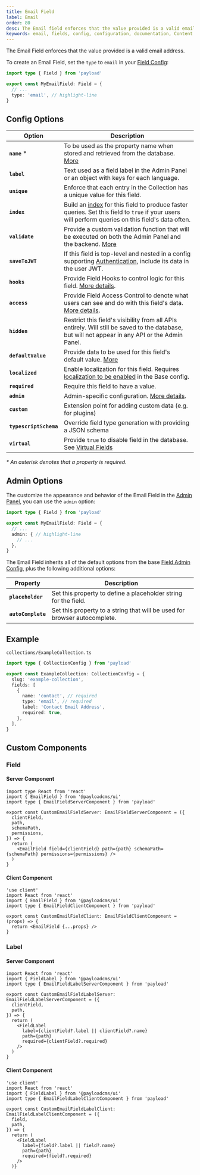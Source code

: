```yaml
---
title: Email Field
label: Email
order: 80
desc: The Email field enforces that the value provided is a valid email address. Learn how to use Email fields, see examples and options.
keywords: email, fields, config, configuration, documentation, Content Management System, cms, headless, javascript, node, react, nextjs
---
```


The Email Field enforces that the value provided is a valid email address.

<LightDarkImage
  srcLight="https://payloadcms.com/images/docs/fields/email.png"
  srcDark="https://payloadcms.com/images/docs/fields/email-dark.png"
  alt="Shows an Email field in the Payload Admin Panel"
  caption="Admin Panel screenshot of an Email field"
/>

To create an Email Field, set the `type` to `email` in your [Field Config](./overview):

```ts
import type { Field } from 'payload'

export const MyEmailField: Field = {
  // ...
  type: 'email', // highlight-line
}
```

## Config Options

| Option                 | Description                                                                                                                                                                 |
| ---------------------- | --------------------------------------------------------------------------------------------------------------------------------------------------------------------------- |
| **`name`** *          | To be used as the property name when stored and retrieved from the database. [More](/docs/fields/overview#field-names)                                                      |
| **`label`**            | Text used as a field label in the Admin Panel or an object with keys for each language.                                                                                     |
| **`unique`**           | Enforce that each entry in the Collection has a unique value for this field.                                                                                                |
| **`index`**            | Build an [index](/docs/database/overview) for this field to produce faster queries. Set this field to `true` if your users will perform queries on this field's data often. |
| **`validate`**         | Provide a custom validation function that will be executed on both the Admin Panel and the backend. [More](/docs/fields/overview#validation)                                |
| **`saveToJWT`**        | If this field is top-level and nested in a config supporting [Authentication](/docs/authentication/overview), include its data in the user JWT.                             |
| **`hooks`**            | Provide Field Hooks to control logic for this field. [More details](../hooks/fields).                                                                                       |
| **`access`**           | Provide Field Access Control to denote what users can see and do with this field's data. [More details](../access-control/fields).                                          |
| **`hidden`**           | Restrict this field's visibility from all APIs entirely. Will still be saved to the database, but will not appear in any API or the Admin Panel.                            |
| **`defaultValue`**     | Provide data to be used for this field's default value. [More](/docs/fields/overview#default-values)                                                                        |
| **`localized`**        | Enable localization for this field. Requires [localization to be enabled](/docs/configuration/localization) in the Base config.                                             |
| **`required`**         | Require this field to have a value.                                                                                                                                         |
| **`admin`**            | Admin-specific configuration. [More details](#admin-options).                                                                                                               |
| **`custom`**           | Extension point for adding custom data (e.g. for plugins)                                                                                                                   |
| **`typescriptSchema`** | Override field type generation with providing a JSON schema                                                                                                                 |
| **`virtual`**          | Provide `true` to disable field in the database. See [Virtual Fields](https://payloadcms.com/blog/learn-how-virtual-fields-can-help-solve-common-cms-challenges)            |

_* An asterisk denotes that a property is required._

## Admin Options

The customize the appearance and behavior of the Email Field in the [Admin Panel](../admin/overview), you can use the `admin` option:

```ts
import type { Field } from 'payload'

export const MyEmailField: Field = {
  // ...
  admin: { // highlight-line
    // ...
  },
}
```

The Email Field inherits all of the default options from the base [Field Admin Config](./overview#admin-options), plus the following additional options:

| Property                       | Description                                                                                                                            |
| ------------------------------ | -------------------------------------------------------------------------------------------------------------------------------------- |
| **`placeholder`**              | Set this property to define a placeholder string for the field.                                                                         |
| **`autoComplete`**             | Set this property to a string that will be used for browser autocomplete.                                                               |

## Example

`collections/ExampleCollection.ts`

```ts
import type { CollectionConfig } from 'payload'

export const ExampleCollection: CollectionConfig = {
  slug: 'example-collection',
  fields: [
    {
      name: 'contact', // required
      type: 'email', // required
      label: 'Contact Email Address',
      required: true,
    },
  ],
}
```

## Custom Components

### Field

#### Server Component

```tsx
import type React from 'react'
import { EmailField } from '@payloadcms/ui'
import type { EmailFieldServerComponent } from 'payload'

export const CustomEmailFieldServer: EmailFieldServerComponent = ({
  clientField,
  path,
  schemaPath,
  permissions,
}) => {
  return (
    <EmailField field={clientField} path={path} schemaPath={schemaPath} permissions={permissions} />
  )
}
```

#### Client Component

```tsx
'use client'
import React from 'react'
import { EmailField } from '@payloadcms/ui'
import type { EmailFieldClientComponent } from 'payload'

export const CustomEmailFieldClient: EmailFieldClientComponent = (props) => {
  return <EmailField {...props} />
}
```

### Label

#### Server Component

```tsx
import React from 'react'
import { FieldLabel } from '@payloadcms/ui'
import type { EmailFieldLabelServerComponent } from 'payload'

export const CustomEmailFieldLabelServer: EmailFieldLabelServerComponent = ({
  clientField,
  path,
}) => {
  return (
    <FieldLabel
      label={clientField?.label || clientField?.name}
      path={path}
      required={clientField?.required}
    />
  )
}
```

#### Client Component

```tsx
'use client'
import React from 'react'
import { FieldLabel } from '@payloadcms/ui'
import type { EmailFieldLabelClientComponent } from 'payload'

export const CustomEmailFieldLabelClient: EmailFieldLabelClientComponent = ({
  field,
  path,
}) => {
  return (
    <FieldLabel
      label={field?.label || field?.name}
      path={path}
      required={field?.required}
    />
  )}
```
